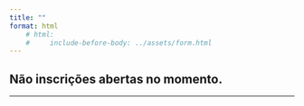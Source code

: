 ```yaml
---
title: ""
format: html
    # html:
    #     include-before-body: ../assets/form.html
---
```


## Não inscrições abertas no momento.

---